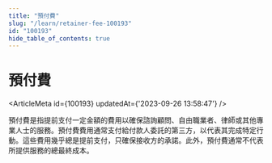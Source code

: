 ```yaml
---
title: "預付費"
slug: "/learn/retainer-fee-100193"
id: "100193"
hide_table_of_contents: true
---
```



# 預付費

<ArticleMeta id={100193} updatedAt={'2023-09-26 13:58:47'} />
<div className='border-solid border-b border-t-0 my-4 border-[var(--ifm-color-gray-300)]' />

預付費是指提前支付一定金額的費用以確保諮詢顧問、自由職業者、律師或其他專業人士的服務。預付費費用通常支付給付款人委託的第三方，以代表其完成特定行動。這些費用幾乎總是提前支付，只確保接收方的承諾。此外，預付費通常不代表所提供服務的總最終成本。
